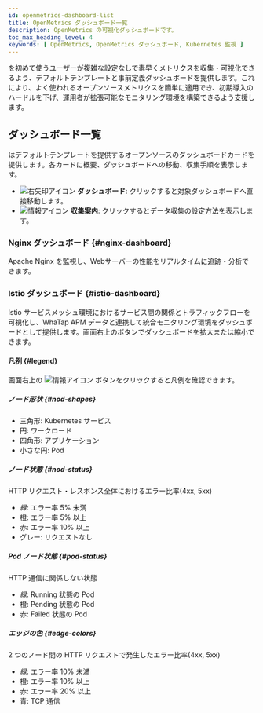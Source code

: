 ```yaml
---
id: openmetrics-dashboard-list
title: OpenMetrics ダッシュボード一覧
description: OpenMetrics の可視化ダッシュボードです。
toc_max_heading_level: 4
keywords: [ OpenMetrics, OpenMetrics ダッシュボード, Kubernetes 監視 ]
---
```


<Cmdname sid="openmetrics" className="uitext" /> を初めて使うユーザーが複雑な設定なしで素早くメトリクスを収集・可視化できるよう、デフォルトテンプレートと事前定義ダッシュボードを提供します。これにより、よく使われるオープンソースメトリクスを簡単に適用でき、初期導入のハードルを下げ、運用者が拡張可能なモニタリング環境を構築できるよう支援します。

## ダッシュボード一覧

<Cmdname sid="openmetrics_dashboard-list" className="uitext" /> はデフォルトテンプレートを提供するオープンソースのダッシュボードカードを提供します。各カードに概要、ダッシュボードへの移動、収集手順を表示します。

* ![右矢印アイコン](/img/ic-arrow-right.svg) **ダッシュボード**: クリックすると対象ダッシュボードへ直接移動します。
* ![情報アイコン](/img/ic-info-circle.svg) **収集案内**: クリックするとデータ収集の設定方法を表示します。

### Nginx ダッシュボード {#nginx-dashboard}

Apache Nginx を監視し、Webサーバーの性能をリアルタイムに追跡・分析できます。

### Istio ダッシュボード {#istio-dashboard}

Istio サービスメッシュ環境におけるサービス間の関係とトラフィックフローを可視化し、WhaTap APM データと連携して統合モニタリング環境をダッシュボードとして提供します。画面右上のボタンでダッシュボードを拡大または縮小できます。

<ImgLang img='openmetrics-dashboard-istio.png' desc='OpenMetrics ダッシュボード istio' />

#### 凡例 {#legend}

画面右上の ![情報アイコン](/img/ic-info-circle.svg) ボタンをクリックすると凡例を確認できます。 

##### ノード形状 {#nod-shapes}

* 三角形: Kubernetes サービス
* 円: ワークロード
* 四角形: アプリケーション
* 小さな円: Pod

##### ノード状態 {#nod-status}

HTTP リクエスト・レスポンス全体におけるエラー比率(4xx, 5xx)

* *緑*: エラー率 5% 未満
* <span class='slow'>橙</span>: エラー率 5% 以上
* <span class='vslow'>赤</span>: エラー率 10% 以上
* グレー: リクエストなし

##### Pod ノード状態 {#pod-status}

HTTP 通信に関係しない状態

* *緑*: Running 状態の Pod
* <span class='slow'>橙</span>: Pending 状態の Pod
* <span class='vslow'>赤</span>: Failed 状態の Pod

##### エッジの色 {#edge-colors}

2 つのノード間の HTTP リクエストで発生したエラー比率(4xx, 5xx)

* *緑*: エラー率 10% 未満
* <span class='slow'>橙</span>: エラー率 10% 以上
* <span class='vslow'>赤</span>: エラー率 20% 以上
* <span class='normal'>青</span>: TCP 通信
